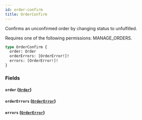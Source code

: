 ```yaml
---
id: order-confirm
title: OrderConfirm
---
```


Confirms an unconfirmed order by changing status to unfulfilled.

Requires one of the following permissions: MANAGE_ORDERS.

```graphql
type OrderConfirm {
  order: Order
  orderErrors: [OrderError!]!
  errors: [OrderError!]!
}
```

### Fields

#### `order` ([`Order`](../../../developer/api-reference/objects/order))

#### `orderErrors` ([`OrderError`](../../../developer/api-reference/objects/order-error))

#### `errors` ([`OrderError`](../../../developer/api-reference/objects/order-error))
